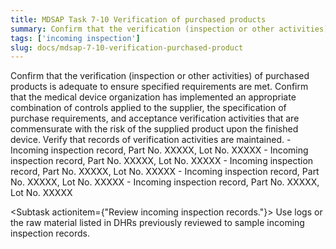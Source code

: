 ```yaml
---
title: MDSAP Task 7-10 Verification of purchased products
summary: Confirm that the verification (inspection or other activities) of purchased products is adequate to ensure specified requirements are met.
tags: ['incoming inspection']
slug: docs/mdsap-7-10-verification-purchased-product
---
```


<RegLang>
Confirm that the verification (inspection or other activities) of purchased products is adequate to ensure specified requirements are met.
Confirm that the medical device organization has implemented an appropriate combination of controls applied to the supplier, the specification of purchase requirements, and acceptance verification activities that are commensurate with the risk of the supplied product upon the finished device.
Verify that records of verification activities are maintained.
</RegLang>
<QdocList docs={['incoming inspection log', 'DHRs']}/>

<ReportLang>
- Incoming inspection record, Part No. XXXXX, Lot No. XXXXX
- Incoming inspection record, Part No. XXXXX, Lot No. XXXXX
- Incoming inspection record, Part No. XXXXX, Lot No. XXXXX
- Incoming inspection record, Part No. XXXXX, Lot No. XXXXX
- Incoming inspection record, Part No. XXXXX, Lot No. XXXXX
</ReportLang>

<Subtask actionitem={"Review incoming inspection records."}>
Use logs or the raw material listed in DHRs previously reviewed to sample incoming inspection records.
</Subtask>



